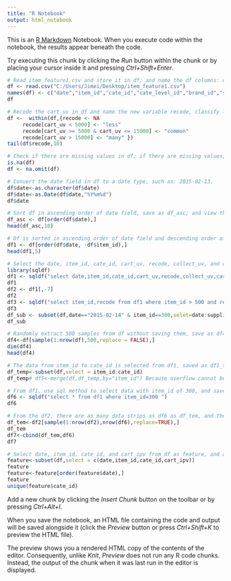 ---
title: "R Notebook"
output: html_notebook
---

This is an [R Markdown](http://rmarkdown.rstudio.com) Notebook. When you execute code within the notebook, the results appear beneath the code. 

Try executing this chunk by clicking the *Run* button within the chunk or by placing your cursor inside it and pressing *Ctrl+Shift+Enter*. 

```{r}
# Read item_feature1.csv and store it in df; and name the df columns: date, item_id, cate_id, cate_level_id, brand_id, supplier_id, pv_ipv, cart_uv, collect_uv, and cart_ipv
df <- read.csv("C:/Users/Jimei/Desktop/item_feature1.csv")
names(df) <- c("date","item_id","cate_id","cate_level_id","brand_id","supplier_id","pv_ipv","cart_uv","collect_uv","cart_ipv")
df

# Recode the cart_uv in df and name the new variable recode, classify less than 5000 as less, classify greater than or equal to 5000 to less than 15000 as common, and others as many; view 10 data at the end.
df <-  within(df,{recode <- NA
     recode[cart_uv < 5000] <- "less" 
     recode[cart_uv >= 5000 & cart_uv <= 15000] <- "common" 
     recode[cart_uv > 15000] <- "many" })
tail(df$recode,10)

# Check if there are missing values in df; if there are missing values, delete all rows with missing values in df.
is.na(df)
df <- na.omit(df)

# Convert the date field in df to a date type, such as: 2015-02-13.
df$date<-as.character(df$date)
df$date<-as.Date(df$date,"%Y%m%d")
df$date

# Sort df in ascending order of date field, save as df_asc; and view the first 10 data.
df_asc <- df[order(df$date),]
head(df_asc,10)

# Df is sorted in ascending order of date field and descending order of item_id, and there is another df1; and the first 5 pieces of data are viewed.
df1 <- df[order(df$date, -df$item_id),]
head(df1,5)

# Select the date, item_id, cate_id, cart_uv, recode, collect_uv, and cart_ipv fields from df as df1; discard the cart_ipv field in df1 as df2; select df1 from the data with item_id greater than 500 and recode as less as df3.
library(sqldf)
df1 <- sqldf("select date,item_id,cate_id,cart_uv,recode,collect_uv,cart_ipv from df")
df1
df2 <- df1[,-7]
df2
df3 <- sqldf("select item_id,recode from df1 where item_id > 500 and recode == 'less'")
df3
df_sub <- subset(df,date=="2015-02-14" & item_id==300,selet=date:supplier_id)
df_sub

# Randomly extract 500 samples from df without saving them, save as df4; view the dimensions of the sample and the head data of the data
df4<-df[sample(1:nrow(df),500,replace = FALSE),]
dim(df4)
head(df4)

# The data from item_id to cate_id is selected from df1, saved as df1_temp, and then combined with df according to item_id and stored as df5.
df_temp<-subset(df,select = item_id:cate_id)
df_temp# df5<-merge(df,df_temp,by="item_id") Because overflow cannot be done

# From df1, use sql method to select data with item_id of 300, and save it as df6. [Note: sqldf package]
df6 <- sqldf("select * from df1 where item_id=300 ")
df6

# From the df2, there are as many data strips as df6 as df_tem, and then merged with df6 by column (horizontal), and saved as df7.
df_tem<-df2[sample(1:nrow(df2),nrow(df6),replace=TRUE),]
df_tem
df7<-cbind(df_tem,df6)
df7

# Select date, item_id, cate_id, and cart_ipv from df as feature, and arrange the features in ascending order by date, and take out the unique cate_id in the feature.
feature<-subset(df,select = c(date,item_id,cate_id,cart_ipv))
feature
feature<-feature[order(feature$date),]
feature
unique(feature$cate_id)
```

Add a new chunk by clicking the *Insert Chunk* button on the toolbar or by pressing *Ctrl+Alt+I*.

When you save the notebook, an HTML file containing the code and output will be saved alongside it (click the *Preview* button or press *Ctrl+Shift+K* to preview the HTML file).

The preview shows you a rendered HTML copy of the contents of the editor. Consequently, unlike *Knit*, *Preview* does not run any R code chunks. Instead, the output of the chunk when it was last run in the editor is displayed.

